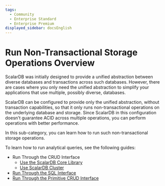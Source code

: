 ```yaml
---
tags:
  - Community
  - Enterprise Standard
  - Enterprise Premium
displayed_sidebar: docsEnglish
---
```


# Run Non-Transactional Storage Operations Overview

ScalarDB was initially designed to provide a unified abstraction between diverse databases and transactions across such databases. However, there are cases where you only need the unified abstraction to simplify your applications that use multiple, possibly diverse, databases.

ScalarDB can be configured to provide only the unified abstraction, without transaction capabilities, so that it only runs non-transactional operations on the underlying database and storage. Since ScalarDB in this configuration doesn't guarantee ACID across multiple operations, you can perform operations with better performance.

In this sub-category, you can learn how to run such non-transactional storage operations.

To learn how to run analytical queries, see the following guides:

- Run Through the CRUD Interface
  - [Use the ScalarDB Core Library](run-non-transactional-storage-operations-through-library.mdx)
  - [Use ScalarDB Cluster](run-non-transactional-storage-operations-through-scalardb-cluster.mdx)
- [Run Through the SQL Interface](scalardb-cluster/run-non-transactional-storage-operations-through-sql-interface.mdx)
- [Run Through the Primitive CRUD Interface](run-non-transactional-storage-operations-through-primitive-crud-interface.mdx)
